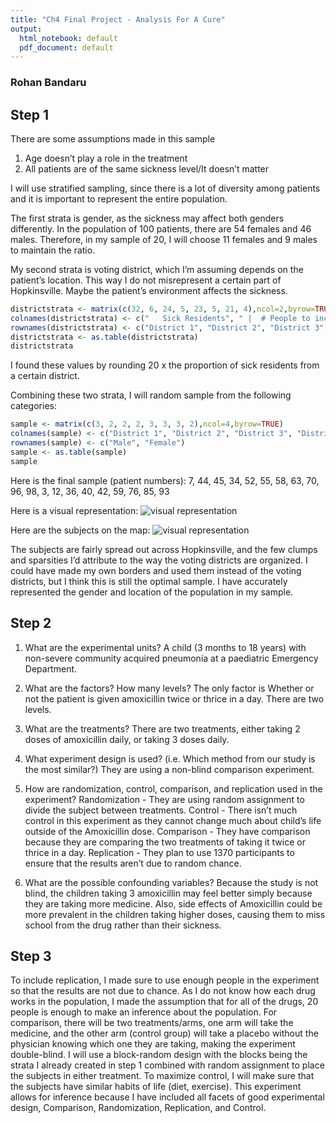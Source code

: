```yaml
---
title: "Ch4 Final Project - Analysis For A Cure"
output:
  html_notebook: default
  pdf_document: default
---
```


### Rohan Bandaru

## Step 1

There are some assumptions made in this sample

1. Age doesn't play a role in the treatment
2. All patients are of the same sickness level/It doesn't matter


I will use stratified sampling, since there is a lot of diversity among patients and it is important to represent the entire population.

The first strata is gender, as the sickness may affect both genders differently. In the population of 100 patients, there are 54 females and 46 males. Therefore, in my sample of 20, I will choose 11 females and 9 males to maintain the ratio. 

My second strata is voting district, which I'm assuming depends on the patient's location. This way I do not misrepresent a certain part of Hopkinsville. Maybe the patient's environment affects the sickness.

```r
districtstrata <- matrix(c(32, 6, 24, 5, 23, 5, 21, 4),ncol=2,byrow=TRUE)
colnames(districtstrata) <- c("   Sick Residents", " |  # People to include in sample")
rownames(districtstrata) <- c("District 1", "District 2", "District 3", "District 4")
districtstrata <- as.table(districtstrata)
districtstrata
```

I found these values by rounding 20 x the proportion of sick residents from a certain district. 

Combining these two strata, I will random sample from the following categories:

```r
sample <- matrix(c(3, 2, 2, 2, 3, 3, 3, 2),ncol=4,byrow=TRUE)
colnames(sample) <- c("District 1", "District 2", "District 3", "District 4")
rownames(sample) <- c("Male", "Female")
sample <- as.table(sample)
sample
```
Here is the final sample (patient numbers):
7, 44, 45, 34, 52, 55, 58, 63, 70, 96, 98, 3, 12, 36, 40, 42, 59, 76, 85, 93

Here is a visual representation:
![visual representation](visualrepresentation.png)

Here are the subjects on the map:
![visual representation](STA_population_map.png)

The subjects are fairly spread out across Hopkinsville, and the few clumps and sparsities I'd attribute to the way the voting districts are organized. I could have made my own borders and used them instead of the voting districts, but I think this is still the optimal sample. I have accurately represented the gender and location of the population in my sample. 


## Step 2

1. What are the experimental units? 
A child (3 months to 18 years) with non-severe community acquired pneumonia at a paediatric Emergency Department. 

2. What are the factors? How many levels?
The only factor is Whether or not the patient is given amoxicillin twice or thrice in a day. There are two levels.

3. What are the treatments?
There are two treatments, either taking 2 doses of amoxicillin daily, or taking 3 doses daily. 

4. What experiment design is used? (i.e. Which method from our study is the most similar?) 
They are using a non-blind comparison experiment. 

5. How are randomization, control, comparison, and replication used in the experiment?
Randomization - They are using random assignment to divide the subject between treatments. 
Control - There isn't much control in this experiment as they cannot change much about child's life outside of the Amoxicillin dose. 
Comparison - They have comparison because they are comparing the two treatments of taking it twice or thrice in a day. 
Replication - They plan to use 1370 participants to ensure that the results aren't due to random chance. 

6. What are the possible confounding variables?
Because the study is not blind, the children taking 3 amoxicillin may feel better simply because they are taking more medicine. Also, side effects of Amoxicillin could be more prevalent in the children taking higher doses, causing them to miss school from the drug rather than their sickness. 


## Step 3

To include replication, I made sure to use enough people in the experiment so that the results are not due to chance. As I do not know how each drug works in the population, I made the assumption that for all of the drugs, 20 people is enough to make an inference about the population. For comparison, there will be two treatments/arms, one arm will take the medicine, and the other arm (control group) will take a placebo without the physician knowing which one they are taking, making the experiment double-blind. I will use a block-random design with the blocks being the strata I already created in step 1 combined with random assignment to place the subjects in either treatment. To maximize control, I will make sure that the subjects have similar habits of life (diet, exercise). This experiment allows for inference because I have included all facets of good experimental design, Comparison, Randomization, Replication, and Control.